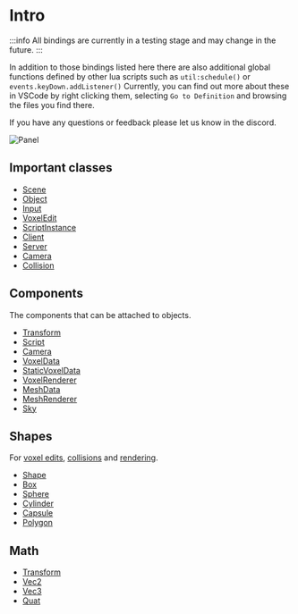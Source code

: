# Intro

:::info
All bindings are currently in a testing stage and may change in the future. 
:::

In addition to those bindings listed here there are also additional global functions defined by other lua scripts such as `util:schedule()` or `events.keyDown.addListener()`
Currently, you can find out more about these in VSCode by right clicking them, selecting `Go to Definition` and browsing the files you find there.

If you have any questions or feedback please let us know in the discord.

![Panel](/img/editor-basics/concepts.gif)

## Important classes
* [Scene](Scene)
* [Object](Object)
* [Input](Input)
* [VoxelEdit](VoxelEdit)
* [ScriptInstance](ScriptInstance)
* [Client](Client)
* [Server](Server)
* [Camera](Camera)
* [Collision](Collision)

## Components
The components that can be attached to objects.

* [Transform](Transform)
* [Script](Script)
* [Camera](Camera)
* [VoxelData](VoxelData)
* [StaticVoxelData](StaticVoxelData)
* [VoxelRenderer](VoxelRenderer)
* [MeshData](MeshRenderer)
* [MeshRenderer](MeshRenderer)
* [Sky](Sky)

## Shapes
For [voxel edits](VoxelEdit#userdata-shape), [collisions](Collision#Shape-shape) and [rendering](MeshData#nil-AddShape-Shape-Vec4).

* [Shape](Shape)
* [Box](Box)
* [Sphere](Sphere)
* [Cylinder](Cylinder)
* [Capsule](Capsule)
* [Polygon](Polygon)

## Math
* [Transform](Transform)
* [Vec2](Vec2)
* [Vec3](Vec3)
* [Quat](Quat)

